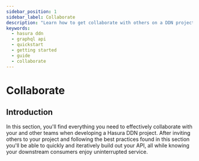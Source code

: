 ```yaml
---
sidebar_position: 1
sidebar_label: Collaborate
description: "Learn how to get collaborate with others on a DDN project."
keywords:
  - hasura ddn
  - graphql api
  - quickstart
  - getting started
  - guide
  - collaborate
---
```


# Collaborate

## Introduction

In this section, you'll find everything you need to effectively collaborate with your and other teams when developing a
Hasura DDN project. After inviting others to your project and following the best practices found in this section you'll
be able to quickly and iteratively build out your API, all while knowing your downstream consumers enjoy uninterrupted
service.
